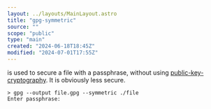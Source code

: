 ```yaml
---
layout: ../layouts/MainLayout.astro
title: "gpg-symmetric"
source: ""
scope: "public"
type: "main"
created: "2024-06-18T18:45Z"
modified: "2024-07-01T17:55Z"
---
```


is used to secure a file with a passphrase, without using [public-key-cryptography](/public-key-cryptography). It is obviously less secure.

```shell
> gpg --output file.gpg --symmetric ./file
Enter passphrase:
```